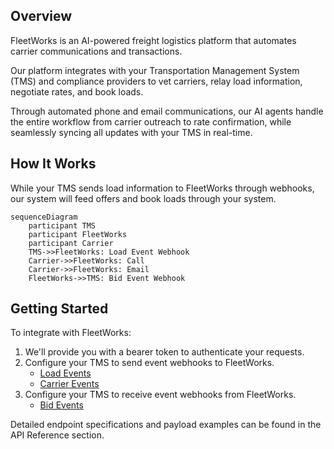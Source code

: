 ## Overview

FleetWorks is an AI-powered freight logistics platform that automates carrier communications and transactions. 

Our platform integrates with your Transportation Management System (TMS) and compliance providers to vet carriers, relay load information, negotiate rates, and book loads. 

Through automated phone and email communications, our AI agents handle the entire workflow from carrier outreach to rate confirmation, while seamlessly syncing all updates with your TMS in real-time.

## How It Works

While your TMS sends load information to FleetWorks through webhooks, our system will feed offers and book loads through your system.

```mermaid
sequenceDiagram
    participant TMS
    participant FleetWorks
    participant Carrier
    TMS->>FleetWorks: Load Event Webhook
    Carrier->>FleetWorks: Call
    Carrier->>FleetWorks: Email
    FleetWorks->>TMS: Bid Event Webhook
```

## Getting Started

To integrate with FleetWorks:

1. We'll provide you with a bearer token to authenticate your requests.
2. Configure your TMS to send event webhooks to FleetWorks.
   - [Load Events](/api-reference/ingestion/load-events-webhook)
   - [Carrier Events](/api-reference/ingestion/carrier-events-webhook)
3. Configure your TMS to receive event webhooks from FleetWorks.
   - [Bid Events](/events/bids)

Detailed endpoint specifications and payload examples can be found in the API Reference section.
